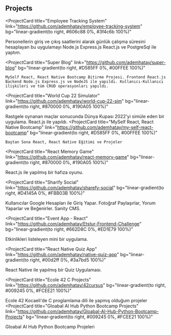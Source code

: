 ## Projects


<ProjectCard
  title="Employee Tracking System"
  link="https://github.com/ademhatay/employee-tracking-system"
  bg="linear-gradient(to right, #606c88 0%, #3f4c6b 100%)"
>
  Personellerin giriş ve çıkış saatlerini alarak günlük çalışma süresini hesaplayan bu uygulamayı Node.js Express.js React.js ve PostgreSql ile yaptım. 
</ProjectCard>

<ProjectCard
  title="Super Blog"
  link="https://github.com/ademhatay/super-blog"
  bg="linear-gradient(to right, #D585FF 0%, #00FFEE 100%)"
>
	MySelf React, React Native Bootcamp Bitirme Projesi. Frontend React.js Backend Node.js Express.js ve NodeJS ile yapıldı. Kullanıcı-Kullanıcı ilişkileri ve tüm CRUD operasyonları yapıldı.
</ProjectCard>

<ProjectCard
  title="World Cup 22 Simulator"
  link="https://github.com/ademhatay/world-cup-22-sim"
  bg="linear-gradient(to right, #870000 0%, #190A05 100%)"
>
  Rastgele oynanan maçlar sonucunda Dünya Kupası 2022'yi simüle eden bir uygulama. React.js  ile yapıldı.
</ProjectCard>
<ProjectCard
  title="MySelf React, React Native Bootcamp"
  link="https://github.com/ademhatay/my-self-react-bootcamp"
  bg="linear-gradient(to right, #D585FF 0%, #00FFEE 100%)"
>
	Baştan Sona React, React Native Eğitimi ve Projeler
</ProjectCard>

<ProjectCard
  title="React Memory Game"
  link="https://github.com/ademhatay/react-memory-game"
  bg="linear-gradient(to right, #870000 0%, #190A05 100%)"
>
  React.js ile yapılmış bir hafıza oyunu.
</ProjectCard>

<ProjectCard
  title="Sharify Social"
  link="https://github.com/ademhatay/sharefy-social"
  bg="linear-gradient(to right, #D4145A 0%, #FBB03B 100%)"
>
  Kullanıcılar Google Hesapları ile Giriş Yapar. Fotoğraf Paylaşırlar, Yorum Yaparlar ve Beğenirler. Sanity CMS.
</ProjectCard>


<ProjectCard
  title="Event App - React"
  link="https://github.com/ademhatay/Etstur-Frontend-Challenge"
  bg="linear-gradient(to right, #662D8C 0%, #ED1E79 100%)"
>
  Etkinlikleri listeleyen mini bir uygulama.
</ProjectCard>

<ProjectCard
  title="React Native Quiz App"
  link="https://github.com/ademhatay/native-quiz-app"
  bg="linear-gradient(to right, #00d2ff 0%, #3a7bd5 100%)"
>
  React Native ile yapılmış bir Quiz Uygulaması.
</ProjectCard>


<ProjectCard
  title="Ecole 42 C Projects"
  link="https://github.com/ademhatay/42cursus"
  bg="linear-gradient(to right, #009245 0%, #FCEE21 100%)"
>
  Ecole 42 Kocaeli'de C proglamlama dili ile yapmış olduğum projeler
</ProjectCard>
<ProjectCard
  title="Gloabal AI Hub Python Bootcamp Projects"
  link="https://github.com/ademhatay/Gloabal-AI-Hub-Python-Bootcamp-Projects"
  bg="linear-gradient(to right, #009245 0%, #FCEE21 100%)"
>
  Gloabal AI Hub Python Bootcamp Projeleri
</ProjectCard>



